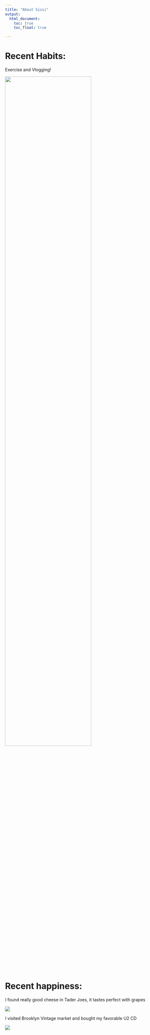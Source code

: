 ```yaml
---
title: "About Sissi"
output: 
  html_document:
    toc: true
    toc_float: true

---
```


# Recent Habits:

Exercise and Vlogging!

<img src="images/IMG_0894.JPG" style="width:75%">

# Recent happiness:

I found really good cheese in Tader Joes, it tastes perfect with grapes

<img src="images/IMG_0877.JPG">

I visited Brooklyn Vintage market and bought my favorable U2 CD

<img src="images/IMG_0880.JPG">

